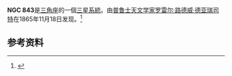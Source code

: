 {{NGCInfoBox|NGCID=NGC 843|發現者=德亞瑞司特|發現日期=1865年11月18日|其他編號=|曆元=J2000.0|赤經=2時11分8.2秒
|赤緯=32°5'54"|星座=三角座|星體=三星系統|星等=|表面亮度=|藍等=}}

'''NGC 843'''是[[三角座|三角座]]的一個[[三星系統|三星系統]]。由[[普鲁士|普鲁士]][[天文学家|天文学家]][[罗雷尔·路德威·德亚瑞司特|罗雷尔·路德威·德亚瑞司特]]在1865年11月18日发现。<ref>{{Cite web|title=Site du professeur C. Seligman|url=http://cseligman.com/text/atlas/ngc8.htm#843|language=en|access-date=2022-03-13|archive-date=2016-03-05|archive-url=https://web.archive.org/web/20160305075750/http://cseligman.com/text/atlas/ngc8.htm#843}}</ref>

{{NGCReference|843}}
{{Catalogs|NGC=843}}

== 参考资料 ==
<references />
{{天文小作品}}
